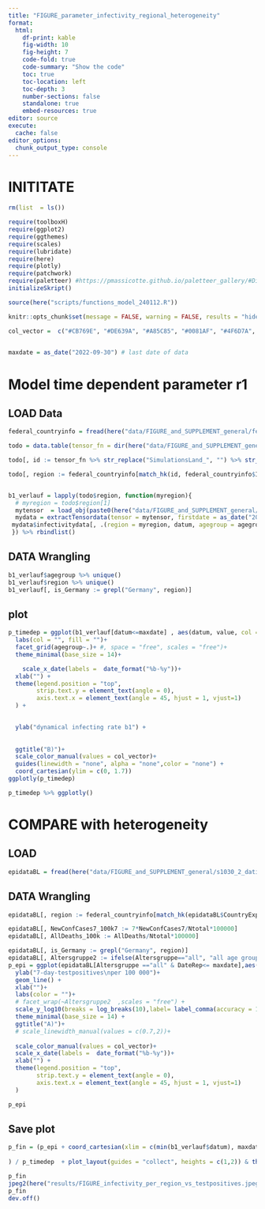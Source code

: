 ```yaml
---
title: "FIGURE_parameter_infectivity_regional_heterogeneity"
format:
  html:
    df-print: kable
    fig-width: 10
    fig-height: 7
    code-fold: true
    code-summary: "Show the code"
    toc: true
    toc-location: left
    toc-depth: 3
    number-sections: false
    standalone: true
    embed-resources: true
editor: source
execute:
  cache: false
editor_options:
  chunk_output_type: console
---
```


# INITITATE

```r
rm(list  = ls())

require(toolboxH)
require(ggplot2)
require(ggthemes)
require(scales)
require(lubridate)
require(here)
require(plotly)
require(patchwork)
require(paletteer) #https://pmassicotte.github.io/paletteer_gallery/#Diverging
initializeSkript()

source(here("scripts/functions_model_240112.R"))

knitr::opts_chunk$set(message = FALSE, warning = FALSE, results = "hide")

col_vector =  c("#CB769E", "#DE639A", "#A85C85", "#0081AF", "#4F6D7A", "#7C6A0A", "#368F8B", "#246A73", "#5CC1BC", "#62C370", "#F7C548", "#F97E44", "#FB3640", "#B7245C", "#0D3B66", "#3E2F5B", "#B2675E", "#644536") # Nogpalette 
 

maxdate = as_date("2022-09-30") # last date of data
```

# Model time dependent parameter r1

## LOAD Data
```r


federal_countryinfo = fread(here("data/FIGURE_and_SUPPLEMENT_general/federal_countries.csv"))

```


```r
todo = data.table(tensor_fn = dir(here("data/FIGURE_and_SUPPLEMENT_general/"), pattern = "Simulations"))

todo[, id := tensor_fn %>% str_replace("SimulationsLand_", "") %>% str_split( "_|[A-Z]") %>% sapply("[", 1)]

todo[, region := federal_countryinfo[match_hk(id, federal_countryinfo$ID), region]]


b1_verlauf = lapply(todo$region, function(myregion){
  # myregion = todo$region[1]
  mytensor  = load_obj(paste0(here("data/FIGURE_and_SUPPLEMENT_general/",todo[region == myregion,tensor_fn])))
  mydata = extractTensordata(tensor = mytensor, firstdate = as_date("2020-03-04"), scenarioname = myregion)
 mydata$infectivitydata[, .(region = myregion, datum, agegroup = agegroup2, value)]
 }) %>% rbindlist()
```

## DATA Wrangling
```r
b1_verlauf$agegroup %>% unique()
b1_verlauf$region %>% unique()
b1_verlauf[, is_Germany := grepl("Germany", region)]

```

## plot

```r

p_timedep = ggplot(b1_verlauf[datum<=maxdate] , aes(datum, value, col = region, fill = region)) + geom_line()  + 
  labs(col = "", fill = "")+
  facet_grid(agegroup~.)+ #, space = "free", scales = "free")+
  theme_minimal(base_size = 14)+

    scale_x_date(labels =  date_format("%b-%y"))+
  xlab("") +
  theme(legend.position = "top", 
        strip.text.y = element_text(angle = 0),
        axis.text.x = element_text(angle = 45, hjust = 1, vjust=1)
  ) +

  
  ylab("dynamical infecting rate b1") +
  
  
  ggtitle("B)")+
  scale_color_manual(values = col_vector)+
  guides(linewidth = "none", alpha = "none",color = "none") +
  coord_cartesian(ylim = c(0, 1.7))
ggplotly(p_timedep)
```


```r
p_timedep %>% ggplotly()
```

# COMPARE with heterogeneity

## LOAD
```r
epidataBL = fread(here("data/FIGURE_and_SUPPLEMENT_general/s1030_2_datint_ecdc_DE_BL_2023-03-26_v5_agestrat.txt"), dec = ",")#[CountryExp=="Deutschland"]
```

## DATA Wrangling
```r
epidataBL[, region := federal_countryinfo[match_hk(epidataBL$CountryExp, federal_countryinfo$dataname), region]]

epidataBL[, NewConfCases7_100k7 := 7*NewConfCases7/Ntotal*100000]
epidataBL[, AllDeaths_100k := AllDeaths/Ntotal*100000]

epidataBL[, is_Germany := grepl("Germany", region)]
epidataBL[, Altersgruppe2 := ifelse(Altersgruppe=="all", "all age groups", Altersgruppe)]
p_epi = ggplot(epidataBL[Altersgruppe =="all" & DateRep<= maxdate],aes(DateRep, ifelse(NewConfCases7_100k7<1, 1, NewConfCases7_100k7), color = region) ) + 
  ylab("7-day-testpositives\nper 100 000")+
  geom_line() +
  xlab("")+
  labs(color = "")+
  # facet_wrap(~Altersgruppe2  ,scales = "free") +  
  scale_y_log10(breaks = log_breaks(10),label= label_comma(accuracy = 1) ) + 
  theme_minimal(base_size = 14) +
  ggtitle("A)")+
  # scale_linewidth_manual(values = c(0.7,2))+
  
  scale_color_manual(values = col_vector)+
  scale_x_date(labels =  date_format("%b-%y"))+
  xlab("") +
  theme(legend.position = "top", 
        strip.text.y = element_text(angle = 0),
        axis.text.x = element_text(angle = 45, hjust = 1, vjust=1)
  )

p_epi
```

## Save plot
```r
p_fin = (p_epi + coord_cartesian(xlim = c(min(b1_verlauf$datum), maxdate)) 
  
) / p_timedep  + plot_layout(guides = "collect", heights = c(1,2)) & theme(legend.position = "top", legend.text = element_text(size = 10)) &guides( color =guide_legend(ncol=6,override.aes = list(linewidth = 3)))

p_fin
jpeg2(here("results/FIGURE_infectivity_per_region_vs_testpositives.jpeg"), 10,8)
p_fin
dev.off()


```

